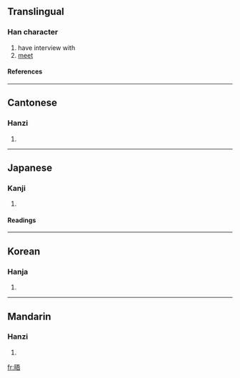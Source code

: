 ==Translingual==
===Han character===
{{Han char|rn=72|rad=日|as=07|sn=11|four=6106<sub>1</sub>|canj=日一一口 (AMMR)}}
# have interview with
# [[meet]]
====References====
{{Han ref|kx=0496.060|dkj=13956|dj=0862.110|hdz=21511.070|uh=6664|ud=26212|bh=B1E0|bd=45536}}

----
==Cantonese==
===Hanzi===
{{yue-hanzi|jyut=|y=ng6}}
# {{defn|Cantonese}}

----
==Japanese==
===Kanji===
{{ja-kanji|grade=|rs=日07}}
# {{defn|Japanese}} 
====Readings====
{{ja-readings|on=[[ご]] (go)|kun=[[あきらか]] (akiraka)}}

----
==Korean==
===Hanja===
{{ko-hanja|hangeul=오|eumhun=|rv=o|mr=o|y=o}}
# {{defn|Korean}}

----
==Mandarin==
===Hanzi===
{{cmn-hanzi|pin=[[wù]] (wu4), [[yǐng]] (ying3)|wg=wu<sup>4</sup>, ying<sup>3</sup>}}
# {{defn|Mandarin}}

[[fr:晤]]